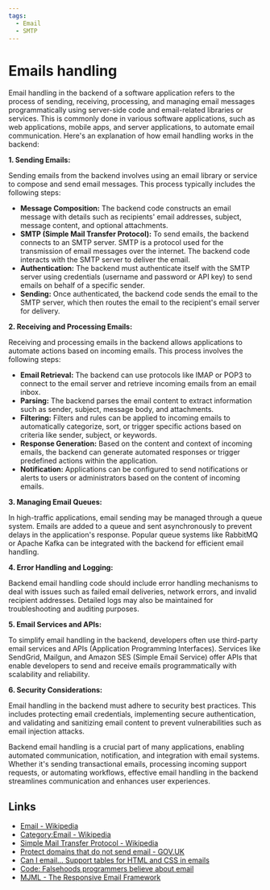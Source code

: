 ```yaml
---
tags:
  - Email
  - SMTP
---
```


# Emails handling

Email handling in the backend of a software application refers to the process of sending, receiving, processing, and managing email messages programmatically using server-side code and email-related libraries or services. This is commonly done in various software applications, such as web applications, mobile apps, and server applications, to automate email communication. Here's an explanation of how email handling works in the backend:

**1. Sending Emails:**

Sending emails from the backend involves using an email library or service to compose and send email messages. This process typically includes the following steps:

- **Message Composition:** The backend code constructs an email message with details such as recipients' email addresses, subject, message content, and optional attachments.
- **SMTP (Simple Mail Transfer Protocol):** To send emails, the backend connects to an SMTP server. SMTP is a protocol used for the transmission of email messages over the internet. The backend code interacts with the SMTP server to deliver the email.
- **Authentication:** The backend must authenticate itself with the SMTP server using credentials (username and password or API key) to send emails on behalf of a specific sender.
- **Sending:** Once authenticated, the backend code sends the email to the SMTP server, which then routes the email to the recipient's email server for delivery.

**2. Receiving and Processing Emails:**

Receiving and processing emails in the backend allows applications to automate actions based on incoming emails. This process involves the following steps:

- **Email Retrieval:** The backend can use protocols like IMAP or POP3 to connect to the email server and retrieve incoming emails from an email inbox.
- **Parsing:** The backend parses the email content to extract information such as sender, subject, message body, and attachments.
- **Filtering:** Filters and rules can be applied to incoming emails to automatically categorize, sort, or trigger specific actions based on criteria like sender, subject, or keywords.
- **Response Generation:** Based on the content and context of incoming emails, the backend can generate automated responses or trigger predefined actions within the application.
- **Notification:** Applications can be configured to send notifications or alerts to users or administrators based on the content of incoming emails.

**3. Managing Email Queues:**

In high-traffic applications, email sending may be managed through a queue system. Emails are added to a queue and sent asynchronously to prevent delays in the application's response. Popular queue systems like RabbitMQ or Apache Kafka can be integrated with the backend for efficient email handling.

**4. Error Handling and Logging:**

Backend email handling code should include error handling mechanisms to deal with issues such as failed email deliveries, network errors, and invalid recipient addresses. Detailed logs may also be maintained for troubleshooting and auditing purposes.

**5. Email Services and APIs:**

To simplify email handling in the backend, developers often use third-party email services and APIs (Application Programming Interfaces). Services like SendGrid, Mailgun, and Amazon SES (Simple Email Service) offer APIs that enable developers to send and receive emails programmatically with scalability and reliability.

**6. Security Considerations:**

Email handling in the backend must adhere to security best practices. This includes protecting email credentials, implementing secure authentication, and validating and sanitizing email content to prevent vulnerabilities such as email injection attacks.

Backend email handling is a crucial part of many applications, enabling automated communication, notification, and integration with email systems. Whether it's sending transactional emails, processing incoming support requests, or automating workflows, effective email handling in the backend streamlines communication and enhances user experiences.

## Links

- [Email - Wikipedia](https://en.wikipedia.org/wiki/Email)
- [Category:Email - Wikipedia](https://en.wikipedia.org/wiki/Category:Email)
- [Simple Mail Transfer Protocol - Wikipedia](https://en.wikipedia.org/wiki/Simple_Mail_Transfer_Protocol)
- [Protect domains that do not send email - GOV.UK](https://www.gov.uk/guidance/protect-domains-that-dont-send-email)
- [Can I email… Support tables for HTML and CSS in emails](https://www.caniemail.com/)
- [Code: Falsehoods programmers believe about email](https://beesbuzz.biz/code/439-Falsehoods-programmers-believe-about-email)
- [MJML - The Responsive Email Framework](https://mjml.io/)
